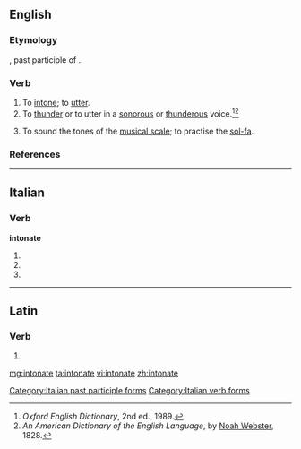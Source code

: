 ==English==

===Etymology===
{{etyl|la|en}} {{lena}} {{term|intonatus|lang=la}}, past participle of {{term|intonare|lang=la||to thunder, resound}}.

===Verb===
{{en-verb|intonat|es}}

# To [[intone]]; to [[utter]].
# To [[thunder]] or to utter in a [[sonorous]] or [[thunderous]] voice.<ref>''Oxford English Dictionary'', 2nd ed., 1989.</ref><ref>''An American Dictionary of the English Language'', by [[w:Noah Webster|Noah Webster]], 1828.</ref>
#: {{rfquotek|Bailey}}
# To sound the tones of the [[musical scale]]; to practise the [[sol-fa]].

===References===
<references/>

----

==Italian==

===Verb===
'''intonate'''

# {{conjugation of|intonare||2|p|pres|ind|lang=it}}
# {{conjugation of|intonare||2|p|imp|lang=it}}
# {{feminine plural of|intonato|lang=it}}

[[Category:Italian past participle forms]]
[[Category:Italian verb forms]]

----

==Latin==

===Verb===
{{la-verb-form|intonāte}}

# {{conjugation of|intonō||2|p|pres|act|imp|lang=la}}

[[mg:intonate]]
[[ta:intonate]]
[[vi:intonate]]
[[zh:intonate]]